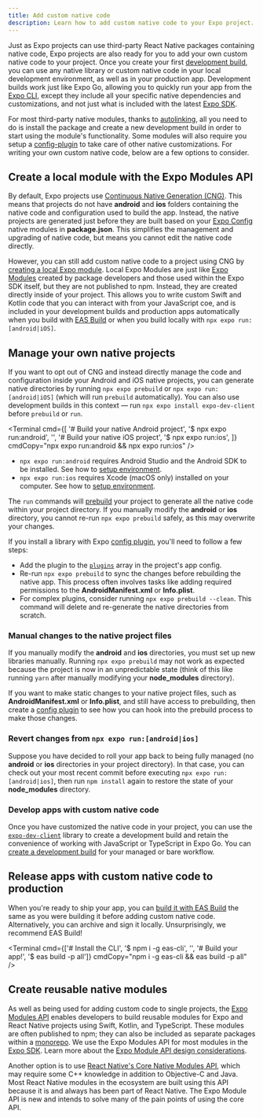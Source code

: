 ```yaml
---
title: Add custom native code
description: Learn how to add custom native code to your Expo project.
---
```



Just as Expo projects can use third-party React Native packages containing native code, Expo projects are also ready for you to add your own custom native code to your project. Once you create your first [development build](/develop/development-builds/introduction/), you can use any native library or custom native code in your local development environment, as well as in your production app. Development builds work just like Expo Go, allowing you to quickly run your app from the [Expo CLI](/more/expo-cli/), except they include all your specific native dependencies and customizations, and not just what is included with the latest [Expo SDK](/versions/latest/).

For most third-party native modules, thanks to [autolinking](/modules/autolinking/), all you need to do is install the package and create a new development build in order to start using the module's functionality. Some modules will also require you setup a [config-plugin](/config-plugins/introduction) to take care of other native customizations. For writing your own custom native code, below are a few options to consider.

## Create a local module with the Expo Modules API

By default, Expo projects use [Continuous Native Generation (CNG)](/workflow/continuous-native-generation). This means that projects do not have **android** and **ios** folders containing the native code and configuration used to build the app. Instead, the native projects are generated just before they are built based on your [Expo Config](/workflow/configuration) native modules in **package.json**. This simplifies the management and upgrading of native code, but means you cannot edit the native code directly.

However, you can still add custom native code to a project using CNG by [creating a local Expo module](modules/get-started/#creating-the-local-expo-module). Local Expo Modules are just like [Expo Modules](/modules/overview/) created by package developers and those used within the Expo SDK itself, but they are not published to npm. Instead, they are created directly inside of your project. This allows you to write custom Swift and Kotlin code that you can interact with from your JavaScript coe, and is included in your development builds and production apps automatically when you build with [EAS Build](/build/introduction) or when you build locally with `npx expo run:[android|iOS]`.

## Manage your own native projects

If you want to opt out of CNG and instead directly manage the code and configuration inside your Android and iOS native projects, you can generate native directories by running `npx expo prebuild` or `npx expo run:[android|iOS]` (which will run `prebuild` automatically). You can also use development builds in this context &mdash; run `npx expo install expo-dev-client` before `prebuild` or `run`.

<Terminal
  cmd={[
    '# Build your native Android project',
    '$ npx expo run:android',
    '',
    '# Build your native iOS project',
    '$ npx expo run:ios',
  ]}
  cmdCopy="npx expo run:android && npx expo run:ios"
/>

- `npx expo run:android` requires Android Studio and the Android SDK to be installed. See how to [setup environment](/guides/local-app-development/#android).
- `npx expo run:ios` requires Xcode (macOS only) installed on your computer. See how to [setup environment](/guides/local-app-development/#ios).

The `run` commands will [prebuild](/workflow/prebuild/) your project to generate all the native code within your project directory. If you manually modify the **android** or **ios** directory, you cannot re-run `npx expo prebuild` safely, as this may overwrite your changes.

If you install a library with Expo [config plugin](/config-plugins/introduction/), you'll need to follow a few steps:

- Add the plugin to the [`plugins`](/versions/latest/config/app/#plugins) array in the project's app config.
- Re-run `npx expo prebuild` to sync the changes before rebuilding the native app. This process often involves tasks like adding required permissions to the **AndroidManifest.xml** or **Info.plist**.
- For complex plugins, consider running `npx expo prebuild --clean`. This command will delete and re-generate the native directories from scratch.

### Manual changes to the native project files

If you manually modify the **android** and **ios** directories, you must set up new libraries manually. Running `npx expo prebuild` may not work as expected because the project is now in an unpredictable state (think of this like running `yarn` after manually modifying your **node_modules** directory).

If you want to make static changes to your native project files, such as **AndroidManifest.xml** or **Info.plist**, and still have access to prebuilding, then create a [config plugin](/config-plugins/plugins-and-mods/#create-a-plugin) to see how you can hook into the prebuild process to make those changes.

### Revert changes from `npx expo run:[android|ios]`

Suppose you have decided to roll your app back to being fully managed (no **android** or **ios** directories in your project directory). In that case, you can check out your most recent commit before executing `npx expo run:[android|ios]`, then run `npm install` again to restore the state of your **node_modules** directory.

### Develop apps with custom native code

Once you have customized the native code in your project, you can use the [`expo-dev-client`](/develop/development-builds/introduction/#what-is-an-expo-dev-client) library to create a development build and retain the convenience of working with JavaScript or TypeScript in Expo Go. You can [create a development build](/develop/development-builds/create-a-build/) for your managed or bare workflow.

## Release apps with custom native code to production

When you're ready to ship your app, you can [build it with EAS Build](/build/introduction) the same as you were building it before adding custom native code. Alternatively, you can archive and sign it locally. Unsurprisingly, we recommend EAS Build!

<Terminal
  cmd={['# Install the CLI', '$ npm i -g eas-cli', '', '# Build your app!', '$ eas build -p all']}
  cmdCopy="npm i -g eas-cli && eas build -p all"
/>

## Create reusable native modules

As well as being used for adding custom code to single projects, the [Expo Modules API](/modules/overview) enables developers to build reusable modules for Expo and React Native projects using Swift, Kotlin, and TypeScript. These modules are often published to npm; they can also be included as separate packages within a [monorepo](/guides/monorepo). We use the Expo Modules API for most modules in the [Expo SDK](/versions/latest). Learn more about the [Expo Module API design considerations](/modules/overview).

Another option is to use [React Native's Core Native Modules API](https://reactnative.dev/docs/native-modules-intro), which may require some C++ knowledge in addition to Objective-C and Java. Most React Native modules in the ecosystem are built using this API because it is and always has been part of React Native. The Expo Module API is new and intends to solve many of the pain points of using the core API.
